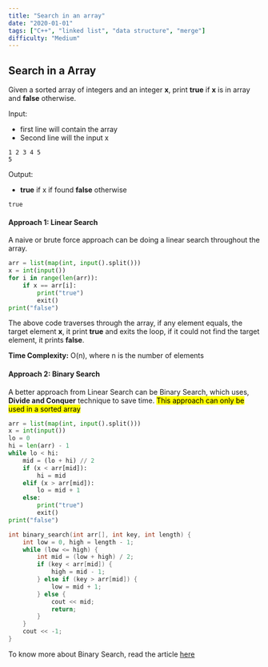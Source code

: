 ```yaml
---
title: "Search in an array"
date: "2020-01-01"
tags: ["C++", "linked list", "data structure", "merge"]
difficulty: "Medium"
---
```


## Search in a Array
Given a sorted array of integers and an integer **x**, print **true** if **x** is in array
and **false** otherwise.

Input:
- first line will contain the array
- Second line will the input x
```
1 2 3 4 5
5
```
Output:
- **true** if x if found **false** otherwise
```
true
```

#### Approach 1: Linear Search
A naive or brute force approach can be doing a linear search throughout the
array.

```python
arr = list(map(int, input().split()))
x = int(input())
for i in range(len(arr)):
    if x == arr[i]:
        print("true")
        exit()
print("false")
```
The above code traverses through the array, if any element equals, the target
element **x**, it print **true** and exits the loop, if it could not find 
the target element, it prints **false**.

**Time Complexity:** O(n), where n is the number of elements

#### Approach 2: Binary Search
A better approach from Linear Search can be Binary Search, which uses, **Divide
and Conquer** technique to save time. <mark> This approach can only be used in a
sorted array </mark>

```python
arr = list(map(int, input().split()))
x = int(input())
lo = 0
hi = len(arr) - 1
while lo < hi:
    mid = (lo + hi) // 2
    if (x < arr[mid]):
        hi = mid
    elif (x > arr[mid]):
        lo = mid + 1
    else:
        print("true")
        exit()
print("false")
```

```cpp
int binary_search(int arr[], int key, int length) {
    int low = 0, high = length - 1;
    while (low <= high) {
        int mid = (low + high) / 2;
        if (key < arr[mid]) {
            high = mid - 1;
        } else if (key > arr[mid]) {
            low = mid + 1;
        } else {
            cout << mid;
            return;
        }
    }
    cout << -1;
}
```
To know more about Binary Search, read the article [here](http://hashtable.pages.dev/array/binary_search)
